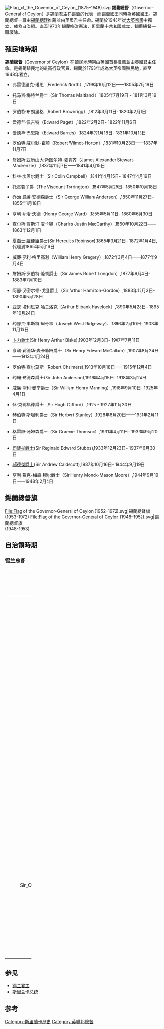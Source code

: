 {{unreferenced|time=2011-05-09T09:53:28+00:00}}
{{NoteTA
|G1=PoliticiansUK
|G2=UK Places
|G3=People
|G4=Country
}}
{{Infobox former political post
| political_office   = 总督
| country            = 锡兰
| insignia           =Coat_of_Arms_Ceylon_dominion.svg
| insigniasize       = 120px
| insigniacaption    = 锡兰自治领国徽
| image              = William Gopallawa.jpg
| imagesize          = 120px
| caption            = [[威廉·高伯拉瓦|威廉·高伯拉瓦]] 
| predecessor        = 
| successor          = [[斯里兰卡总统|斯里兰卡总统]]
| first_officeholder = [[亨利·蒙克-梅森·穆爾|亨利·蒙克-梅森·穆爾]]
| last_officeholder  = [[威廉·高伯拉瓦|威廉·高伯拉瓦]]
| style              = [[阁下|阁下]]
| residence          = [[科伦坡总统府|女王宫]]
| appointer          = [[英国国王|錫蘭國王]]</small>
| began              = 1948年2月4日
| ended              = 1972年5月22日
| salary             = £8,000英镑/年
}}
[[File:Flag_of_the_Governor_of_Ceylon_(1875–1948).svg|thumb]]
'''錫蘭總督'''（Governor-General of Ceylon）是錫蘭君主在[[錫蘭|錫蘭]]的代表，而錫蘭國王同時為英國國王。錫蘭總督一職由[[錫蘭總理|錫蘭總理]]推薦並由英國君主任命。錫蘭於1948年從[[大英帝國|大英帝國]]中獨立，成為[[自治領|自治領]]。直至1972年錫蘭修改憲法，[[斯里蘭卡共和國|斯里蘭卡共和國]]成立，錫蘭總督一職廢除。

==殖民地時期==
'''錫蘭總督'''（Governor of Ceylon）在殖民地時期由[[英國首相|英國首相]]推薦並由英國君主任命。是錫蘭殖民地的最高行政官員。錫蘭於1798年成為大英帝國殖民地，直至1948年獨立。

*弗雷德里克·诺思（Frederick North）,1798年10月12日——1805年7月19日

*托马斯·梅特兰爵士（Sir Thomas Maitland ）1805年7月19日 - 1811年3月19日

*罗伯特·布朗里格（Robert Brownrigg）,1812年3月11日- 1820年2月1日

*爱德华·佩吉特（Edward Paget）,1822年2月2日- 1822年11月6日

*爱德华·巴恩斯（Edward Barnes）,1824年的1月18日- 1831年10月13日

*罗伯特·威尔默-霍顿（Robert Wilmot-Horton）,1831年10月23日——1837年11月7日

*詹姆斯·亚历山大·斯图尔特-麦肯齐（James Alexander Stewart-Mackenzie）,1837年11月7日——1841年4月15日

*科林·坎贝尔爵士（Sir Colin Campbell）,1841年4月15日- 1847年4月19日

*托灵顿子爵（The Viscount Torrington）,1847年5月29日- 1850年10月18日

*乔治·威廉·安德森爵士（Sir George William Anderson）,1850年11月27日- 1855年1月18日

*亨利·乔治·沃德（Henry George Ward）,1855年5月11日- 1860年6月30日

*查尔斯·贾斯汀·麦卡锡（Charles Justin MacCarthy）,1860年10月22日——1863年12月1日

*[[夏喬士·羅便臣|夏喬士·羅便臣]]爵士(Sir Hercules Robinson),1865年3月21日- 1872年1月4日,代理到1865年5月16日

*威廉·亨利·格里高利（William Henry Gregory）,1872年3月4日——1877年9月4日

*詹姆斯·罗伯特·隆顿爵士（Sir James Robert Longdon）,1877年9月4日- 1883年7月10日

*阿瑟·汉密尔顿-戈登爵士（Sir Arthur Hamilton-Gordon）,1883年12月3日- 1890年5月28日

*亚瑟·埃利班克·哈夫洛克（Arthur Elibank Havelock）,1890年5月28日- 1895年10月24日

*约瑟夫·韦斯特·里奇韦（Joseph West Ridgeway）、1896年2月10日- 1903年11月19日

*[[卜力|卜力爵士]](Sir Henry Arthur Blake),1903年12月3日- 1907年7月11日

*亨利·爱德华·麦卡勒姆爵士（Sir Henry Edward McCallum）,1907年8月24日——1913年1月24日

*罗伯特·查尔莫斯（Robert Chalmers),1913年10月18日——1915年12月4日

*约翰·安德森爵士(Sir John Anderson),1916年4月15日- 1918年3月24日

*威廉·亨利·曼宁爵士（Sir William Henry Manning）,1918年9月10日- 1925年4月1日

*休·克利福德爵士（Sir Hugh Clifford）,1925 - 1927年11月30日

*赫伯特·斯坦利爵士（Sir Herbert Stanley）,1928年8月20日——1931年2月11日

*格雷姆·汤姆森爵士（Sir Graeme Thomson）,1931年4月11日- 1933年9月20日

*[[司徒拔|司徒拔爵士]](Sir Reginald Edward Stubbs),1933年12月23日- 1937年6月30日

*[[郝德傑|郝德傑爵士]](Sir Andrew Caldecott),1937年10月16日- 1944年9月19日

*亨利·蒙克-梅森·穆尔爵士（Sir Henry Monck-Mason Moore）,1944年9月19日——1948年2月4日

==錫蘭總督旗==
<gallery>
File:Flag of the Governor-General of Ceylon (1952–1972).svg|錫蘭總督旗<br>(1953-1972)
File:Flag of the Governor-General of Ceylon (1948–1952).svg|錫蘭總督旗<br>(1948-1953)
</gallery>

==自治領時期==
===锡兰总督===
<onlyinclude>
{| width=100% class="wikitable"
! width=9%  | 肖像
! width=20% | 姓名
! width=13%  | 生
! width=13%  | 卒
! width=13%  | 总督就任
! width=13%  | 总督离任
! width=12%  | 君主
|-
|align="center"|[[File:No_image.png|70px]]||align="center"|[[亨利·蒙克-梅森·穆爾|亨利·蒙克-梅森·穆爾]]爵士<br>（Henry Monck-Mason Moore）||align="center"|1887||align="center"|1964||align="center"|1948年2月4日||align="center"|1949年7月6日||align="center"|[[喬治六世|喬治六世]]
|-
|align="center"|[[File:No_image.png|70px]]||align="center"|[[赫沃尔德·拉姆斯博顿，第一代索尔伯里子爵|索爾伯里子爵]]<br>（Herwald Ramsbotham, 1st Viscount Soulbury）||align="center"|1887年3月6日||align="center"|1971年1月30日||align="center"|1949年7月6日||align="center"|1954年7月17日||align="center"|[[喬治六世|喬治六世]]<br>[[伊丽莎白二世|伊丽莎白二世]]
|-
|align="center"|<!-- 檔案不存在 [[File:Chellappah_Nagalingam.jpg|70px]] ，可從英文維基百科取得 -->||align="center"|''代理<br>C.纳加林甘法官<br>(C. Nagalingam)||align="center"|1893年10月25日||align="center"|1958年10月25日||align="center"|1954||align="center"|1954||align="center"|[[伊丽莎白二世|伊丽莎白二世]]
|-
|align="center"|[[File:No_image.png|70px]]||align="center"|[[赫沃尔德·拉姆斯博顿，第一代索尔伯里子爵|索爾伯里子爵]]||align="center"|1887年3月6日||align="center"|1971年1月30日||align="center"|1954||align="center"|1954年7月17日||align="center"|[[伊丽莎白二世|伊丽莎白二世]]
|-
|align="center"|[[File:Sir_Oliver_Goonetilleke.gif|70px]]||align="center"|[[奧利佛·古涅狄萊克|奧利佛·古涅狄萊克]]爵士<br>（Oliver Ernest Goonetilleke）||align="center"|1892年10月20日||align="center"|1978年12月17日||align="center"|1954年7月17日||align="center"|1962年3月2日||align="center"|[[伊丽莎白二世|伊丽莎白二世]]
|-
|align="center"|<!-- 檔案不存在 [[File:William_Gopallawa.JPG|70px]] -->||align="center"|[[威廉·高伯拉瓦|威廉·高伯拉瓦]]<br>（William Gopallawa）||align="center"|1897年9月17日||align="center"|1981年1月31日||align="center"|1962年3月2日||align="center"|1972年5月22日||align="center"|[[伊丽莎白二世|伊丽莎白二世]]
|}

==参见==
* [[锡兰君主|锡兰君主]]
* [[斯里兰卡总统|斯里兰卡总统]]

==参考==
{{Reflist}}
{{英联邦王国和自治领君主代表}}

[[Category:斯里蘭卡歷史|Category:斯里蘭卡歷史]]
[[Category:英聯邦總督|Category:英聯邦總督]]